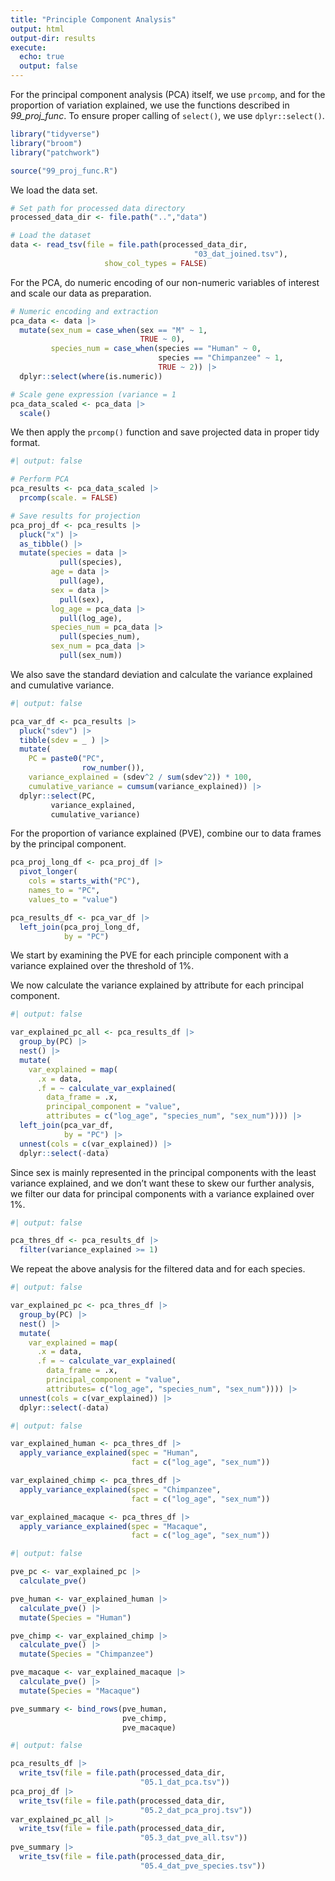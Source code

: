 ```yaml
---
title: "Principle Component Analysis"
output: html
output-dir: results
execute:
  echo: true
  output: false
---
```


For the principal component analysis (PCA) itself, we use `prcomp`, and for the proportion of variation explained, we use the functions described in *99_proj_func*. To ensure proper calling of `select()`, we use `dplyr::select()`.

```r
library("tidyverse")
library("broom")
library("patchwork")

source("99_proj_func.R")
```

We load the data set.

```r
# Set path for processed data directory
processed_data_dir <- file.path("..","data")

# Load the dataset
data <- read_tsv(file = file.path(processed_data_dir,
                                         "03_dat_joined.tsv"),
                     show_col_types = FALSE)
```

For the PCA, do numeric encoding of our non-numeric variables of interest and scale our data as preparation.

```r
# Numeric encoding and extraction
pca_data <- data |>
  mutate(sex_num = case_when(sex == "M" ~ 1,
                             TRUE ~ 0),
         species_num = case_when(species == "Human" ~ 0,
                                 species == "Chimpanzee" ~ 1,
                                 TRUE ~ 2)) |>
  dplyr::select(where(is.numeric))

# Scale gene expression (variance = 1
pca_data_scaled <- pca_data |>
  scale()
```

We then apply the `prcomp()` function and save projected data in proper tidy format.

```r
#| output: false

# Perform PCA
pca_results <- pca_data_scaled |>
  prcomp(scale. = FALSE)

# Save results for projection
pca_proj_df <- pca_results |> 
  pluck("x") |> 
  as_tibble() |> 
  mutate(species = data |>
           pull(species),
         age = data |>
           pull(age),
         sex = data |>
           pull(sex),
         log_age = pca_data |>
           pull(log_age),
         species_num = pca_data |>
           pull(species_num),
         sex_num = pca_data |>
           pull(sex_num))
```

We also save the standard deviation and calculate the variance explained and cumulative variance.

```r
#| output: false

pca_var_df <- pca_results |> 
  pluck("sdev") |> 
  tibble(sdev = _ ) |>
  mutate(
    PC = paste0("PC",
                row_number()),
    variance_explained = (sdev^2 / sum(sdev^2)) * 100,
    cumulative_variance = cumsum(variance_explained)) |> 
  dplyr::select(PC,
         variance_explained,
         cumulative_variance)
```

For the proportion of variance explained (PVE), combine our to data frames by the principal component.

```r
pca_proj_long_df <- pca_proj_df |>
  pivot_longer(
    cols = starts_with("PC"),
    names_to = "PC",
    values_to = "value")

pca_results_df <- pca_var_df |> 
  left_join(pca_proj_long_df,
            by = "PC")
```

We start by examining the PVE for each principle component with a variance explained over the threshold of 1%.

We now calculate the variance explained by attribute for each principal component.

```r
#| output: false

var_explained_pc_all <- pca_results_df |>
  group_by(PC) |>
  nest() |>
  mutate(
    var_explained = map(
      .x = data,
      .f = ~ calculate_var_explained(
        data_frame = .x,
        principal_component = "value",
        attributes = c("log_age", "species_num", "sex_num")))) |>
  left_join(pca_var_df, 
            by = "PC") |>
  unnest(cols = c(var_explained)) |>
  dplyr::select(-data)
```

Since sex is mainly represented in the principal components with the least variance explained, and we don't want these to skew our further analysis, we filter our data for principal components with a variance explained over 1%.

```r
#| output: false

pca_thres_df <- pca_results_df |>
  filter(variance_explained >= 1)
```

We repeat the above analysis for the filtered data and for each species.

```r
#| output: false

var_explained_pc <- pca_thres_df |>
  group_by(PC) |>
  nest() |>
  mutate(
    var_explained = map(
      .x = data,
      .f = ~ calculate_var_explained(
        data_frame = .x,
        principal_component = "value",
        attributes= c("log_age", "species_num", "sex_num")))) |>
  unnest(cols = c(var_explained)) |>
  dplyr::select(-data)
```

```r
#| output: false

var_explained_human <- pca_thres_df |>
  apply_variance_explained(spec = "Human",
                           fact = c("log_age", "sex_num"))

var_explained_chimp <- pca_thres_df |>
  apply_variance_explained(spec = "Chimpanzee",
                           fact = c("log_age", "sex_num"))

var_explained_macaque <- pca_thres_df |>
  apply_variance_explained(spec = "Macaque",
                           fact = c("log_age", "sex_num"))
```

```r
#| output: false

pve_pc <- var_explained_pc |>
  calculate_pve()

pve_human <- var_explained_human |>
  calculate_pve() |>
  mutate(Species = "Human")

pve_chimp <- var_explained_chimp |>
  calculate_pve() |>
  mutate(Species = "Chimpanzee")

pve_macaque <- var_explained_macaque |>
  calculate_pve() |>
  mutate(Species = "Macaque")

pve_summary <- bind_rows(pve_human,
                         pve_chimp,
                         pve_macaque)
```

```r
#| output: false

pca_results_df |>
  write_tsv(file = file.path(processed_data_dir,
                             "05.1_dat_pca.tsv"))
pca_proj_df |>
  write_tsv(file = file.path(processed_data_dir,
                             "05.2_dat_pca_proj.tsv"))
var_explained_pc_all |>
  write_tsv(file = file.path(processed_data_dir,
                             "05.3_dat_pve_all.tsv"))
pve_summary |>
  write_tsv(file = file.path(processed_data_dir,
                             "05.4_dat_pve_species.tsv"))
```
